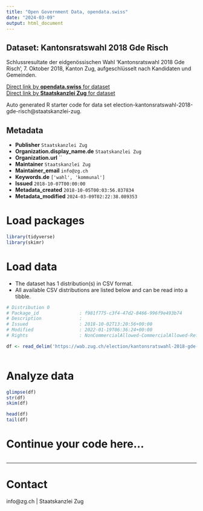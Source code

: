 ```yaml
---
title: "Open Government Data, opendata.swiss"
date: "2024-03-09"
output: html_document
---
```


## Dataset: Kantonsratswahl 2018 Gde Risch

Schlussresultate der eidgenössischen Wahl 'Kantonsratswahl 2018 Gde Risch', 7. Oktober 2018, Kanton Zug, aufgeschlüsselt nach Kandidaten und Gemeinden.

[Direct link by **opendata.swiss** for dataset](https://opendata.swiss/de/dataset/kantonsratswahl-2018-gde-risch)<br>
[Direct link by **Staatskanzlei Zug** for dataset](https://wab.zug.ch/election/kantonsratswahl-2018-gde-risch/data)

Auto generated R starter code for data set election-kantonsratswahl-2018-gde-risch@staatskanzlei-zug.

## Metadata

- **Publisher** `Staatskanzlei Zug`
- **Organization.display_name.de** `Staatskanzlei Zug`
- **Organization.url** ``
- **Maintainer** `Staatskanzlei Zug`
- **Maintainer_email** `info@zg.ch`
- **Keywords.de** `['wahl', 'kommunal']`
- **Issued** `2018-10-07T00:00:00`
- **Metadata_created** `2018-10-05T00:03:56.837834`
- **Metadata_modified** `2024-03-09T02:22:38.089353`


# Load packages

```r

library(tidyverse)
library(skimr)

```

# Load data

-   The dataset has 1 distribution(s) in CSV format.
-   All available CSV distributions are listed below and can be read into a tibble.

```r

# Distribution 0
# Package_id               : f981f775-c3f4-47d2-8466-996f9e493b74
# Description              : 
# Issued                   : 2018-10-02T13:20:56+00:00
# Modified                 : 2022-01-19T06:36:24+00:00
# Rights                   : NonCommercialAllowed-CommercialAllowed-ReferenceRequired

df <- read_delim('https://wab.zug.ch/election/kantonsratswahl-2018-gde-risch/data-csv')



```

# Analyze data

```r

glimpse(df)
str(df)
skim(df)

head(df)
tail(df)

```

# Continue your code here...

```r

```

------------------------------------------------------------------------

# Contact

info@zg.ch | Staatskanzlei Zug
